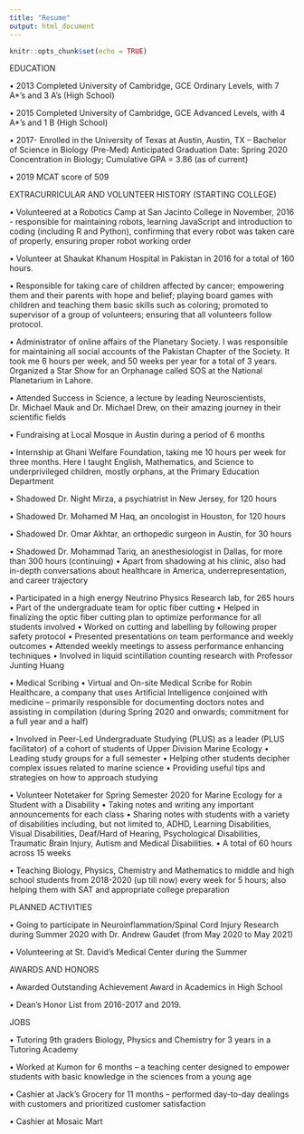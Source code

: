 ```yaml
---
title: "Resume"
output: html_document
---
```


```r
knitr::opts_chunk$set(echo = TRUE)
```
EDUCATION

•	2013	Completed University of Cambridge, GCE Ordinary Levels, with 7 A*’s and 3 A’s (High School)

•	2015	Completed University of Cambridge, GCE Advanced Levels, with 4 A*’s and 1 B (High School)

•	2017-	Enrolled in the University of Texas at Austin, Austin, TX – Bachelor of Science in Biology (Pre-Med)				Anticipated Graduation Date: Spring 2020		Concentration in Biology; Cumulative GPA = 3.86 (as of current)

•	2019	MCAT score of 509	

EXTRACURRICULAR AND VOLUNTEER HISTORY (STARTING COLLEGE)

•	Volunteered at a Robotics Camp at San Jacinto College in November, 2016 - responsible for maintaining robots, learning JavaScript and introduction to coding (including R and Python), confirming that every robot was taken care of properly, ensuring proper robot working order

•	Volunteer at Shaukat Khanum Hospital in Pakistan in 2016 for a total of 160 hours.

•	Responsible for taking care of children affected by cancer; empowering them and their parents with hope and belief; playing board games with children and teaching them basic skills such as coloring; promoted to supervisor of a group of volunteers; ensuring that all volunteers follow protocol.

•	Administrator of online affairs of the Planetary Society. I was responsible for maintaining all social accounts of the Pakistan Chapter of the Society. It took me 6 hours per week, and 50 weeks per year for a total of 3 years. Organized a Star Show for an Orphanage called SOS at the National Planetarium in Lahore.

•	Attended Success in Science, a lecture by leading Neuroscientists, Dr. Michael Mauk and Dr. Michael Drew, on their amazing journey in their scientific fields

•	Fundraising at Local Mosque in Austin during a period of 6 months

•	Internship at Ghani Welfare Foundation, taking me 10 hours per week for three months. Here I taught English, Mathematics, and Science to underprivileged children, mostly orphans, at the Primary Education Department

•	Shadowed Dr. Night Mirza, a psychiatrist in New Jersey, for 120 hours

•	Shadowed Dr. Mohamed M Haq, an oncologist in Houston, for 120 hours

•	Shadowed Dr. Omar Akhtar, an orthopedic surgeon in Austin, for 30 hours

•	Shadowed Dr. Mohammad Tariq, an anesthesiologist in Dallas, for more than 300 hours (continuing)
•	Apart from shadowing at his clinic, also had in-depth conversations about healthcare in America, underrepresentation, and career trajectory

•	Participated in a high energy Neutrino Physics Research lab, for 265 hours 
•	Part of the undergraduate team for optic fiber cutting
•	Helped in finalizing the optic fiber cutting plan to optimize performance for all students involved
•	Worked on cutting and labelling by following proper safety protocol
•	Presented presentations on team performance and weekly outcomes
•	Attended weekly meetings to assess performance enhancing techniques
•	Involved in liquid scintillation counting research with Professor Junting Huang

•	Medical Scribing
•	Virtual and On-site Medical Scribe for Robin Healthcare, a company that uses Artificial Intelligence conjoined with medicine – primarily responsible for documenting doctors notes and assisting in compilation (during Spring 2020 and onwards; commitment for a full year and a half)

•	Involved in Peer-Led Undergraduate Studying (PLUS) as a leader (PLUS facilitator) of a cohort of students of Upper Division Marine Ecology
•	Leading study groups for a full semester 
•	Helping other students decipher complex issues related to marine science
•	Providing useful tips and strategies on how to approach studying

•	Volunteer Notetaker for Spring Semester 2020 for Marine Ecology for a Student with a Disability
•	Taking notes and writing any important announcements for each class
•	Sharing notes with students with a variety of disabilities including, but not limited to, ADHD, Learning Disabilities, Visual Disabilities, Deaf/Hard of Hearing, Psychological Disabilities, Traumatic Brain Injury, Autism and Medical Disabilities.
•	A total of 60 hours across 15 weeks

•	Teaching Biology, Physics, Chemistry and Mathematics to middle and high school students from 2018-2020 (up till now) every week for 5 hours; also helping them with SAT and appropriate college preparation

PLANNED ACTIVITIES

•	Going to participate in Neuroinflammation/Spinal Cord Injury Research during Summer 2020 with Dr. Andrew Gaudet (from May 2020 to May 2021)

•	Volunteering at St. David’s Medical Center during the Summer

AWARDS AND HONORS

•	Awarded Outstanding Achievement Award in Academics in High School

•	Dean’s Honor List from 2016-2017 and 2019.

JOBS

•	Tutoring 9th graders Biology, Physics and Chemistry for 3 years in a Tutoring Academy

•	Worked at Kumon for 6 months – a teaching center designed to empower students with basic knowledge in the sciences from a young age

•	Cashier at Jack’s Grocery for 11 months – performed day-to-day dealings with customers and prioritized customer satisfaction

•	Cashier at Mosaic Mart

